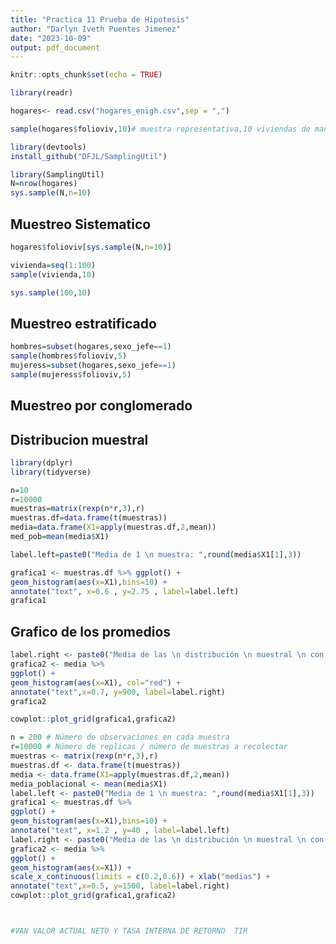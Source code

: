 ```yaml
---
title: "Practica 11 Prueba de Hipotesis"
author: "Darlyn Iveth Puentes Jimenez"
date: "2023-10-09"
output: pdf_document
---
```


```r
knitr::opts_chunk$set(echo = TRUE)
```

```r
library(readr)

hogares<- read.csv("hogares_enigh.csv",sep = ",")

```

```r
sample(hogares$folioviv,10)# muestra representativa,10 viviendas de manera aleatoria
```
```r
library(devtools)
install_github("DFJL/SamplingUtil")
```
```r
library(SamplingUtil)
N=nrow(hogares)
sys.sample(N,n=10)
```
## Muestreo Sistematico
```r
hogares$folioviv[sys.sample(N,n=10)]
```

```r
vivienda=seq(1:100)
sample(vivienda,10)
```


```r
sys.sample(100,10)
```


## Muestreo estratificado


```r
hombres=subset(hogares,sexo_jefe==1)
sample(hombres$folioviv,5)
mujeress=subset(hogares,sexo_jefe==1)
sample(mujeress$folioviv,5)
```

## Muestreo por conglomerado

## Distribucion muestral
```r
library(dplyr)
library(tidyverse)

n=10
r=10000
muestras=matrix(rexp(n*r,3),r)
muestras.df=data.frame(t(muestras))
media=data.frame(X1=apply(muestras.df,2,mean))
med_pob=mean(media$X1)

label.left=paste0("Media de 1 \n muestra: ",round(media$X1[1],3))

grafica1 <- muestras.df %>% ggplot() +
geom_histogram(aes(x=X1),bins=10) +
annotate("text", x=0.6 , y=2.75 , label=label.left)
grafica1


```
## Grafico de los promedios 
```r
label.right <- paste0("Media de las \n distribución \n muestral \n con ", r," muestras \n de tamaño \n ", n," cada una:", round(med_pob,3))
grafica2 <- media %>%
ggplot() +
geom_histogram(aes(x=X1), col="red") +
annotate("text",x=0.7, y=900, label=label.right)
grafica2

```

```r
cowplot::plot_grid(grafica1,grafica2)
```


```r
n = 200 # Número de observaciones en cada muestra
r=10000 # Número de replicas / número de muestras a recolectar
muestras <- matrix(rexp(n*r,3),r)
muestras.df <- data.frame(t(muestras))
media <- data.frame(X1=apply(muestras.df,2,mean))
media_poblacional <- mean(media$X1)
label.left <- paste0("Media de 1 \n muestra: ",round(media$X1[1],3))
grafica1 <- muestras.df %>%
ggplot() +
geom_histogram(aes(x=X1),bins=10) +
annotate("text", x=1.2 , y=40 , label=label.left)
label.right <- paste0("Media de las \n distribución \n muestral \n con ", r," muestras \n de tamaño \n ", n," cada una:", round(media_poblacional,3))
grafica2 <- media %>%
ggplot() +
geom_histogram(aes(x=X1)) +
scale_x_continuous(limits = c(0.2,0.6)) + xlab("medias") +
annotate("text",x=0.5, y=1500, label=label.right)
cowplot::plot_grid(grafica1,grafica2)



#VAN VALOR ACTUAL NETO Y TASA INTERNA DE RETORNO  TIR 
```

